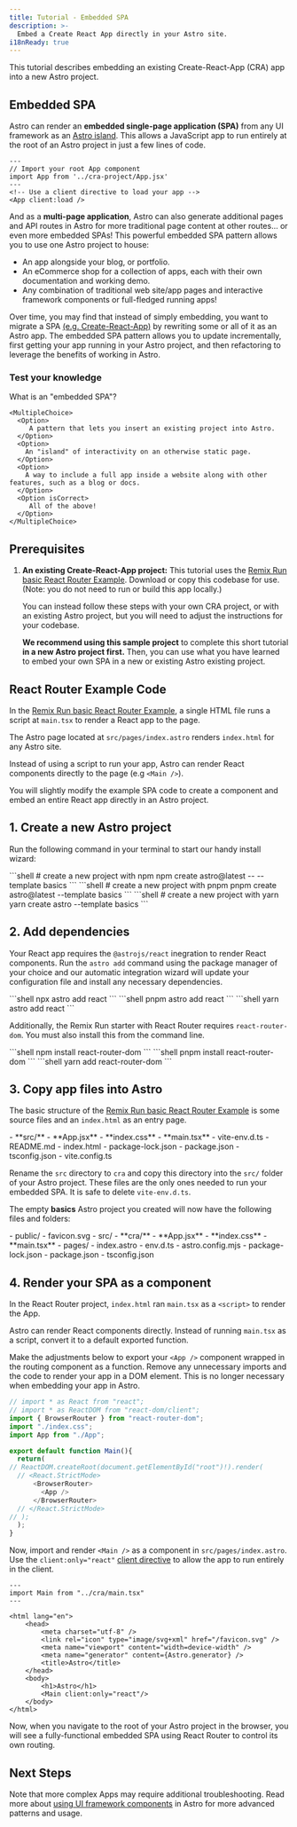 ```yaml
---
title: Tutorial - Embedded SPA
description: >-
  Embed a Create React App directly in your Astro site.
i18nReady: true
---
```



This tutorial describes embedding an existing Create-React-App (CRA) app into a new Astro project.

## Embedded SPA

Astro can render an **embedded single-page application (SPA)** from any UI framework as an [Astro island](/en/concepts/islands/). This allows a JavaScript app to run entirely at the root of an Astro project in just a few lines of code. 

```astro title="src/pages/index.astro"
---
// Import your root App component
import App from '../cra-project/App.jsx'
---
<!-- Use a client directive to load your app -->
<App client:load />
```

And as a **multi-page application**, Astro can also generate additional pages and API routes in Astro for more traditional page content at other routes... or even more embedded SPAs! This powerful embedded SPA pattern allows you to use one Astro project to house:

- An app alongside your blog, or portfolio.
- An eCommerce shop for a collection of apps, each with their own documentation and working demo.
- Any combination of traditional web site/app pages and interactive framework components or full-fledged running apps!

Over time, you may find that instead of simply embedding, you want to migrate a SPA [(e.g. Create-React-App)](/en/guides/migrate-to-astro/from-create-react-app/) by rewriting some or all of it as an Astro app. The embedded SPA pattern allows you to update incrementally, first getting your app running in your Astro project, and then refactoring to leverage the benefits of working in Astro.

<Box icon="question-mark">
<h3>Test your knowledge</h3>

What is an "embedded SPA"?

    <MultipleChoice>
      <Option>
         A pattern that lets you insert an existing project into Astro.
      </Option>
      <Option>
        An "island" of interactivity on an otherwise static page.
      </Option>
      <Option>
        A way to include a full app inside a website along with other features, such as a blog or docs.
      </Option>
      <Option isCorrect>
         All of the above!
      </Option>
    </MultipleChoice>

</Box>

## Prerequisites

1. **An existing Create-React-App project:** This tutorial uses the [Remix Run basic React Router Example](https://github.com/remix-run/react-router/tree/dev/examples). Download or copy this codebase for use. (Note: you do not need to run or build this app locally.)

    You can instead follow these steps with your own CRA project, or with an existing Astro project, but you will need to adjust the instructions for your codebase.

    **We recommend using this sample project** to complete this short tutorial **in a new Astro project first.** Then, you can use what you have learned to embed your own SPA in a new or existing Astro existing project.


## React Router Example Code

In the [Remix Run basic React Router Example](https://github.com/remix-run/react-router/tree/dev/examples), a single HTML file runs a script at `main.tsx` to render a React app to the page.

The Astro page located at `src/pages/index.astro` renders `index.html` for any Astro site. 

Instead of using a script to run your app, Astro can render React components directly to the page (e.g `<Main />`).

You will slightly modify the example SPA code to create a component and embed an entire React app directly in an Astro project.


## 1. Create a new Astro project

Run the following command in your terminal to start our handy install wizard:

<PackageManagerTabs>
  <Fragment slot="npm">
  ```shell
  # create a new project with npm
  npm create astro@latest -- --template basics
  ```
  </Fragment>
  <Fragment slot="pnpm">
  ```shell
  # create a new project with pnpm
  pnpm create astro@latest --template basics
  ```
  </Fragment>
  <Fragment slot="yarn">
  ```shell
  # create a new project with yarn
  yarn create astro --template basics
  ```
  </Fragment>
</PackageManagerTabs>

## 2. Add dependencies

Your React app requires the `@astrojs/react` inegration to render React components. Run the `astro add` command using the package manager of your choice and our automatic integration wizard will update your configuration file and install any necessary dependencies.

<PackageManagerTabs>
  <Fragment slot="npm">
  ```shell
  npx astro add react
  ```
  </Fragment>
  <Fragment slot="pnpm">
  ```shell
  pnpm astro add react
  ```
  </Fragment>
  <Fragment slot="yarn">
  ```shell
  yarn astro add react
  ```
  </Fragment>
</PackageManagerTabs>

Additionally, the Remix Run starter with React Router requires `react-router-dom`. You must also install this from the command line.

<PackageManagerTabs>
  <Fragment slot="npm">
  ```shell
  npm install react-router-dom
  ```
  </Fragment>
  <Fragment slot="pnpm">
  ```shell
  pnpm install react-router-dom
  ```
  </Fragment>
  <Fragment slot="yarn">
  ```shell
  yarn add react-router-dom
  ```
  </Fragment>
</PackageManagerTabs>


## 3. Copy app files into Astro

The basic structure of the [Remix Run basic React Router Example](https://github.com/remix-run/react-router/tree/dev/examples) is some source files and an `index.html` as an entry page.

<FileTree>
- **src/**
  - **App.jsx**
  - **index.css**
  - **main.tsx**
  - vite-env.d.ts
- README.md
- index.html
- package-lock.json
- package.json
- tsconfig.json
- vite.config.ts
</FileTree>

Rename the `src` directory to `cra` and copy this directory into the `src/` folder of your Astro project. These files are the only ones needed to run your embedded SPA. It is safe to delete `vite-env.d.ts`.

The empty **basics** Astro project you created will now have the following files and folders:

<FileTree>
- public/
  - favicon.svg
- src/
  - **cra/**
    - **App.jsx**
    - **index.css**
    - **main.tsx**
  - pages/
    - index.astro
  - env.d.ts
- astro.config.mjs
- package-lock.json
- package.json
- tsconfig.json
</FileTree>

## 4. Render your SPA as a component

In the React Router project, `index.html` ran `main.tsx` as a `<script>` to render the App.

Astro can render React components directly. Instead of running `main.tsx` as a script, convert it to a default exported function.

Make the adjustments below to export your `<App />` component wrapped in the routing component as a function. Remove any unnecessary imports and the code to render your app in a DOM element. This is no longer necessary when embedding your app in Astro.

```js title="src/cra/main.tsx" ins={7,8,16,17} del={1,2,9,10,14,15}
// import * as React from "react";
// import * as ReactDOM from "react-dom/client";
import { BrowserRouter } from "react-router-dom";
import "./index.css";
import App from "./App";

export default function Main(){
  return(
// ReactDOM.createRoot(document.getElementById("root")!).render(
  // <React.StrictMode>
      <BrowserRouter>
        <App />
      </BrowserRouter>
  // </React.StrictMode>
// );
  );
}
```

Now, import and render `<Main />` as a component in `src/pages/index.astro`. Use the `client:only="react"` [client directive](/en/reference/directives-reference/#client-directives) to allow the app to run entirely in the client.

```astro title="src/pages/index.astro" ins={2,15}
---
import Main from "../cra/main.tsx"
---

<html lang="en">
	<head>
		<meta charset="utf-8" />
		<link rel="icon" type="image/svg+xml" href="/favicon.svg" />
		<meta name="viewport" content="width=device-width" />
		<meta name="generator" content={Astro.generator} />
		<title>Astro</title>
	</head>
	<body>
		<h1>Astro</h1>
		<Main client:only="react"/> 
	</body>
</html>
```

Now, when you navigate to the root of your Astro project in the browser, you will see a fully-functional embedded SPA using React Router to control its own routing.

## Next Steps

Note that more complex Apps may require additional troubleshooting. Read more about [using UI framework components](/en/core-concepts/framework-components/) in Astro for more advanced patterns and usage.
